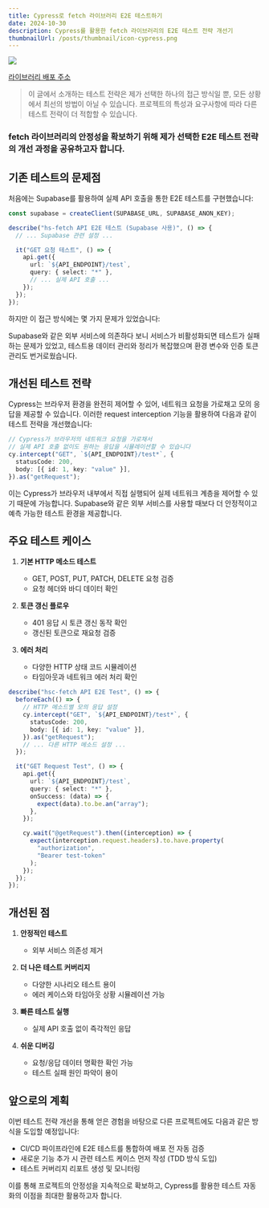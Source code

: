 ```yaml
---
title: Cypress로 fetch 라이브러리 E2E 테스트하기
date: 2024-10-30
description: Cypress를 활용한 fetch 라이브러리의 E2E 테스트 전략 개선기
thumbnailUrl: /posts/thumbnail/icon-cypress.png
---
```


![](/posts/thumbnail/icon-cypress.png)

[라이브러리 배포 주소]

> 이 글에서 소개하는 테스트 전략은 제가 선택한 하나의 접근 방식일 뿐, 모든 상황에서 최선의 방법이 아닐 수 있습니다.
> 프로젝트의 특성과 요구사항에 따라 다른 테스트 전략이 더 적합할 수 있습니다.

<h3 className="text-center">
  fetch 라이브러리의 안정성을 확보하기 위해 제가 선택한 E2E 테스트 전략의 개선
  과정을 공유하고자 합니다.
</h3>

## 기존 테스트의 문제점

처음에는 Supabase를 활용하여 실제 API 호출을 통한 E2E 테스트를 구현했습니다:

```typescript
const supabase = createClient(SUPABASE_URL, SUPABASE_ANON_KEY);

describe("hs-fetch API E2E 테스트 (Supabase 사용)", () => {
  // ... Supabase 관련 설정 ...

  it("GET 요청 테스트", () => {
    api.get({
      url: `${API_ENDPOINT}/test`,
      query: { select: "*" },
      // ... 실제 API 호출 ...
    });
  });
});
```

하지만 이 접근 방식에는 몇 가지 문제가 있었습니다:

Supabase와 같은 외부 서비스에 의존하다 보니 서비스가 비활성화되면 테스트가 실패하는 문제가 있었고,
테스트용 데이터 관리와 정리가 복잡했으며 환경 변수와 인증 토큰 관리도 번거로웠습니다.

## 개선된 테스트 전략

Cypress는 브라우저 환경을 완전히 제어할 수 있어, 네트워크 요청을 가로채고 모의 응답을 제공할 수 있습니다.
이러한 request interception 기능을 활용하여 다음과 같이 테스트 전략을 개선했습니다:

```typescript
// Cypress가 브라우저의 네트워크 요청을 가로채서
// 실제 API 호출 없이도 원하는 응답을 시뮬레이션할 수 있습니다
cy.intercept("GET", `${API_ENDPOINT}/test*`, {
  statusCode: 200,
  body: [{ id: 1, key: "value" }],
}).as("getRequest");
```

이는 Cypress가 브라우저 내부에서 직접 실행되어 실제 네트워크 계층을 제어할 수 있기 때문에 가능합니다.
Supabase와 같은 외부 서비스를 사용할 때보다 더 안정적이고 예측 가능한 테스트 환경을 제공합니다.

## 주요 테스트 케이스

1. **기본 HTTP 메소드 테스트**

   - GET, POST, PUT, PATCH, DELETE 요청 검증
   - 요청 헤더와 바디 데이터 확인

2. **토큰 갱신 플로우**

   - 401 응답 시 토큰 갱신 동작 확인
   - 갱신된 토큰으로 재요청 검증

3. **에러 처리**
   - 다양한 HTTP 상태 코드 시뮬레이션
   - 타임아웃과 네트워크 에러 처리 확인

```typescript
describe("hsc-fetch API E2E Test", () => {
  beforeEach(() => {
    // HTTP 메소드별 모의 응답 설정
    cy.intercept("GET", `${API_ENDPOINT}/test*`, {
      statusCode: 200,
      body: [{ id: 1, key: "value" }],
    }).as("getRequest");
    // ... 다른 HTTP 메소드 설정 ...
  });

  it("GET Request Test", () => {
    api.get({
      url: `${API_ENDPOINT}/test`,
      query: { select: "*" },
      onSuccess: (data) => {
        expect(data).to.be.an("array");
      },
    });

    cy.wait("@getRequest").then((interception) => {
      expect(interception.request.headers).to.have.property(
        "authorization",
        "Bearer test-token"
      );
    });
  });
});
```

## 개선된 점

1. **안정적인 테스트**

   - 외부 서비스 의존성 제거

2. **더 나은 테스트 커버리지**

   - 다양한 시나리오 테스트 용이
   - 에러 케이스와 타임아웃 상황 시뮬레이션 가능

3. **빠른 테스트 실행**

   - 실제 API 호출 없이 즉각적인 응답

4. **쉬운 디버깅**
   - 요청/응답 데이터 명확한 확인 가능
   - 테스트 실패 원인 파악이 용이

## 앞으로의 계획

이번 테스트 전략 개선을 통해 얻은 경험을 바탕으로 다른 프로젝트에도 다음과 같은 방식을 도입할 예정입니다:

- CI/CD 파이프라인에 E2E 테스트를 통합하여 배포 전 자동 검증
- 새로운 기능 추가 시 관련 테스트 케이스 먼저 작성 (TDD 방식 도입)
- 테스트 커버리지 리포트 생성 및 모니터링

이를 통해 프로젝트의 안정성을 지속적으로 확보하고, Cypress를 활용한 테스트 자동화의 이점을 최대한 활용하고자 합니다.

[라이브러리 배포 주소]: https://www.npmjs.com/package/hsc-fetch

